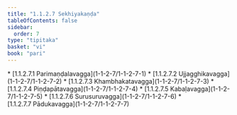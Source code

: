 ```yaml
---
title: "1.1.2.7 Sekhiyakaṇḍa"
tableOfContents: false
sidebar:
  order: 7
type: "tipitaka"
basket: "vi"
book: "pari"
---
```



<DynamicBreadcrumb />



<TableOfContents book="pari" section="1.1.2.7">
* [1.1.2.7.1 Parimaṇḍalavagga](1-1-2-7/1-1-2-7-1)
* [1.1.2.7.2 Ujjagghikavagga](1-1-2-7/1-1-2-7-2)
* [1.1.2.7.3 Khambhakatavagga](1-1-2-7/1-1-2-7-3)
* [1.1.2.7.4 Piṇḍapātavagga](1-1-2-7/1-1-2-7-4)
* [1.1.2.7.5 Kabaḷavagga](1-1-2-7/1-1-2-7-5)
* [1.1.2.7.6 Surusuruvagga](1-1-2-7/1-1-2-7-6)
* [1.1.2.7.7 Pādukavagga](1-1-2-7/1-1-2-7-7)
</TableOfContents>